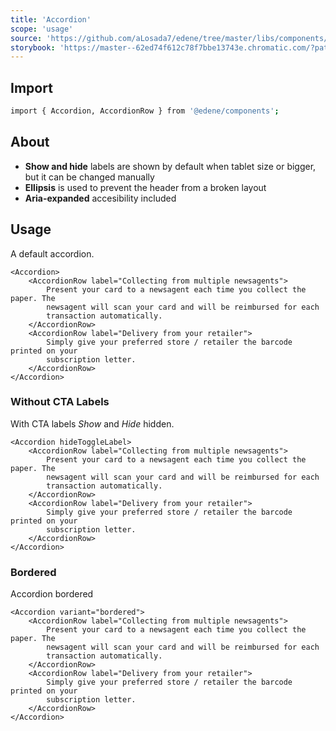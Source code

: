 ```yaml
---
title: 'Accordion'
scope: 'usage'
source: 'https://github.com/aLosada7/edene/tree/master/libs/components/src/Accordion'
storybook: 'https://master--62ed74f612c78f7bbe13743e.chromatic.com/?path=/docs/components-accordion--playground'
---
```


## Import

```bash
import { Accordion, AccordionRow } from '@edene/components';
```

## About

-   **Show and hide** labels are shown by default when tablet size or bigger, but it can be changed manually
-   **Ellipsis** is used to prevent the header from a broken layout
-   **Aria-expanded** accesibility included

## Usage

A default accordion.

```tsx
<Accordion>
    <AccordionRow label="Collecting from multiple newsagents">
        Present your card to a newsagent each time you collect the paper. The
        newsagent will scan your card and will be reimbursed for each
        transaction automatically.
    </AccordionRow>
    <AccordionRow label="Delivery from your retailer">
        Simply give your preferred store / retailer the barcode printed on your
        subscription letter.
    </AccordionRow>
</Accordion>
```

### Without CTA Labels

With CTA labels _Show_ and _Hide_ hidden.

```tsx
<Accordion hideToggleLabel>
    <AccordionRow label="Collecting from multiple newsagents">
        Present your card to a newsagent each time you collect the paper. The
        newsagent will scan your card and will be reimbursed for each
        transaction automatically.
    </AccordionRow>
    <AccordionRow label="Delivery from your retailer">
        Simply give your preferred store / retailer the barcode printed on your
        subscription letter.
    </AccordionRow>
</Accordion>
```

### Bordered

Accordion bordered

```tsx
<Accordion variant="bordered">
    <AccordionRow label="Collecting from multiple newsagents">
        Present your card to a newsagent each time you collect the paper. The
        newsagent will scan your card and will be reimbursed for each
        transaction automatically.
    </AccordionRow>
    <AccordionRow label="Delivery from your retailer">
        Simply give your preferred store / retailer the barcode printed on your
        subscription letter.
    </AccordionRow>
</Accordion>
```
